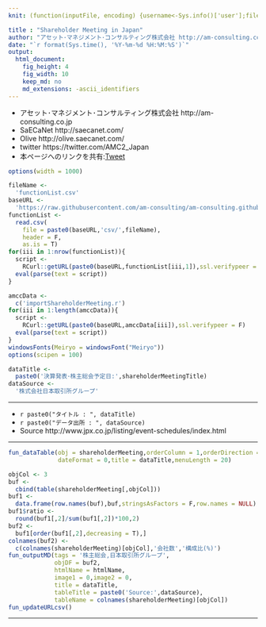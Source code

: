 ```yaml
---
knit: (function(inputFile, encoding) {username<-Sys.info()['user'];fileName<-'defaultPath.csv';pathToFile <-paste0('C:/Users/', username,'/Desktop/pathToCSV/');setwd(pathToFile);buf0<-read.csv(fileName,header = F,skip = 0,stringsAsFactor = F,check.names = F,fileEncoding = 'utf-8');timeStamp<-format(Sys.time(),'%Y%m%d%H%M%S');htmlName<-'ShareholderMeeting';rmarkdown::render(inputFile, encoding = encoding, output_file = paste0('C:/Users/',username,buf0[2,1],'charts/','am-consulting.co.jp-',htmlName,'.html')) })

title : "Shareholder Meeting in Japan"
author: "アセット･マネジメント･コンサルティング株式会社 http://am-consulting.co.jp"
date: "`r format(Sys.time(), '%Y-%m-%d %H:%M:%S')`"
output: 
  html_document:
    fig_height: 4
    fig_width: 10
    keep_md: no
    md_extensions: -ascii_identifiers 
---
```

<link href="http://knowledgevault.saecanet.com/components/rmarkdown-html.css" rel="stylesheet">
<style>.main-container {max-width : 1000px;}</style>
<script src="http://knowledgevault.saecanet.com/components/JavascriptCode.js"></script>

- アセット･マネジメント･コンサルティング株式会社 http://am-consulting.co.jp
- SaECaNet http://saecanet.com/
- Olive http://olive.saecanet.com/
- twitter https://twitter.com/AMC2_Japan
- 本ページへのリンクを共有:<a href="https://twitter.com/share" class="twitter-share-button" data-via="AMC2_Japan" data-size="large">Tweet</a> <script>!function(d,s,id){var js,fjs=d.getElementsByTagName(s)[0],p=/^http:/.test(d.location)?'http':'https';if(!d.getElementById(id)){js=d.createElement(s);js.id=id;js.src=p+'://platform.twitter.com/widgets.js';fjs.parentNode.insertBefore(js,fjs);}}(document, 'script', 'twitter-wjs');</script>

```r
options(width = 1000)
```

```r
fileName <- 
  'functionList.csv'
baseURL <- 
  'https://raw.githubusercontent.com/am-consulting/am-consulting.github.io/master/'
functionList <- 
  read.csv(
    file = paste0(baseURL,'csv/',fileName),
    header = F,
    as.is = T)
for(iii in 1:nrow(functionList)){
  script <- 
    RCurl::getURL(paste0(baseURL,functionList[iii,1]),ssl.verifypeer = F)
  eval(parse(text = script))
}
```

```r
amccData <- 
  c('importShareholderMeeting.r')
for(iii in 1:length(amccData)){
  script <-
    RCurl::getURL(paste0(baseURL,amccData[iii]),ssl.verifypeer = F)
  eval(parse(text = script))
}
windowsFonts(Meiryo = windowsFont("Meiryo"))
options(scipen = 100)
```

```r
dataTitle <- 
  paste0('決算発表･株主総会予定日:',shareholderMeetingTitle)
dataSource <- 
  '株式会社日本取引所グループ'
```

***

- `r paste0("タイトル : ", dataTitle)`
- `r paste0("データ出所 : ", dataSource)`
- Source http://www.jpx.co.jp/listing/event-schedules/index.html

***

```r
fun_dataTable(obj = shareholderMeeting,orderColumn = 1,orderDirection = 'asc',
              dateFormat = 0,title = dataTitle,menuLength = 20)
```

```r
objCol <- 3
buf <-
  cbind(table(shareholderMeeting[,objCol]))
buf1 <-
  data.frame(row.names(buf),buf,stringsAsFactors = F,row.names = NULL)
buf1$ratio <-
  round(buf1[,2]/sum(buf1[,2])*100,2)
buf2 <-
  buf1[order(buf1[,2],decreasing = T),]
colnames(buf2) <- 
  c(colnames(shareholderMeeting)[objCol],'会社数','構成比(%)')
fun_outputMD(tags = '株主総会,日本取引所グループ',
             objDF = buf2,
             htmlName = htmlName,
             image1 = 0,image2 = 0,
             title = dataTitle,
             tableTitle = paste0('Source:',dataSource),
             tableName = colnames(shareholderMeeting)[objCol])
fun_updateURLcsv()
```

***
<script>MakeNegative()</script>
<script>
  (function(i,s,o,g,r,a,m){i['GoogleAnalyticsObject']=r;i[r]=i[r]||function(){
  (i[r].q=i[r].q||[]).push(arguments)},i[r].l=1*new Date();a=s.createElement(o),
  m=s.getElementsByTagName(o)[0];a.async=1;a.src=g;m.parentNode.insertBefore(a,m)
  })(window,document,'script','https://www.google-analytics.com/analytics.js','ga');

  ga('create', 'UA-3077339-5', 'auto');
  ga('send', 'pageview');

</script>
